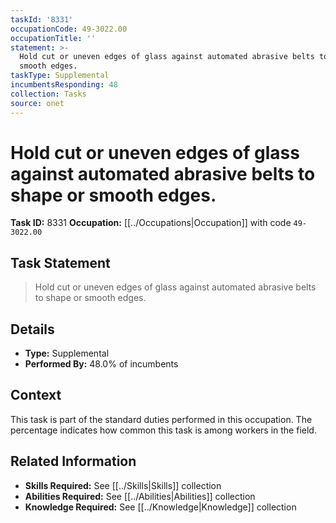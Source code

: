 ```yaml
---
taskId: '8331'
occupationCode: 49-3022.00
occupationTitle: ''
statement: >-
  Hold cut or uneven edges of glass against automated abrasive belts to shape or
  smooth edges.
taskType: Supplemental
incumbentsResponding: 48
collection: Tasks
source: onet
---
```

# Hold cut or uneven edges of glass against automated abrasive belts to shape or smooth edges.

**Task ID:** 8331
**Occupation:** [[../Occupations|Occupation]] with code `49-3022.00`

## Task Statement

> Hold cut or uneven edges of glass against automated abrasive belts to shape or smooth edges.

## Details

- **Type:** Supplemental
- **Performed By:** 48.0% of incumbents

## Context

This task is part of the standard duties performed in this occupation. The percentage indicates how common this task is among workers in the field.

## Related Information

- **Skills Required:** See [[../Skills|Skills]] collection
- **Abilities Required:** See [[../Abilities|Abilities]] collection
- **Knowledge Required:** See [[../Knowledge|Knowledge]] collection
